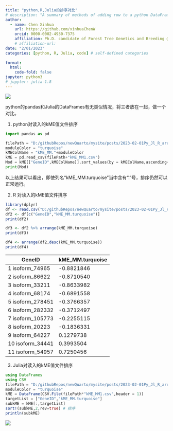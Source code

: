 ```yaml
---
title: "python,R,Julia的排序对比"
# description: "A summary of methods of adding row to a python DataFrame"
author:
  - name: Chen Xinhua
    url: https://github.com/xinhuaChenW
    orcid: 0000-0002-4930-7375
    affiliation: Ph.D. candidate of Forest Tree Genetics and Breeding @ Chinese Academy of Forestry
    # affiliation-url:  
date: "2/01/2023"
categories: [python, R, Julia, code] # self-defined categories
  
format:
  html:
    code-fold: false
jupyter: python3
# jupyter: julia-1.8
---
```


![](juliaPythonR.png)

python的pandas和Julia的DataFrames有无类似情况，将三者放在一起，做一个对比。


1. python对读入的kME值文件排序

```python
import pandas as pd

filePath = "D:/githubRepos/newQuarto/mysite/posts/2023-02-01Py_Jl_R_arrangeCompare/"
moduleColor = "turquoise"
kMEColName = "kME_MM."+moduleColor
kME = pd.read_csv(filePath+"kME_MM1.csv")
Mod = kME[["GeneID",kMEColName]].sort_values(by = kMEColName,ascending=False)
print(Mod)
```
以上结果可以看出，即使列名“kME_MM.turquoise”当中含有“.”号，排序仍然可以正常运行。

2. R 对读入的kME值文件排序

```r
library(dplyr)
df <- read.csv("D:/githubRepos/newQuarto/mysite/posts/2023-02-01Py_Jl_R_arrangeCompare/kME_MM1.csv")
df2 <- df[c("GeneID","kME_MM.turquoise")] 
print(df2)

df3 <- df2 %>% arrange(kME_MM.turquoise)
print(df3)

df4 <- arrange(df2,desc(kME_MM.turquoise))
print(df4)
```
|           GeneID| kME_MM.turquoise|
|-----------------|:----------------|
|1   isoform_74965|       -0.8821846|
|2   isoform_86622|       -0.8710540|
|3   isoform_33211|       -0.8633982|
|4   isoform_68174|       -0.6891558|
|5  isoform_278451|       -0.3766357|
|6  isoform_282332|       -0.3712497|
|7  isoform_105773|       -0.2255115|
|8   isoform_20223|       -0.1836331|
|9   isoform_64227|        0.1279738|
|10  isoform_34441|        0.3993504|
|11  isoform_54957|        0.7250456|


3. Julia对读入的kME值文件排序

```julia
using DataFrames
using CSV
filePath = "D:/githubRepos/newQuarto/mysite/posts/2023-02-01Py_Jl_R_arrangeCompare/"
moduleColor = "turquoise"
kME = DataFrame(CSV.File(filePath*"kME_MM1.csv",header = 1)) 
targetList = ["GeneID","kME_MM.turquoise"]
subkME = kME[:,targetList]
sort!(subkME,2,rev=true) # 排序
println(subkME)
```
![](juliaOutPut.png)
